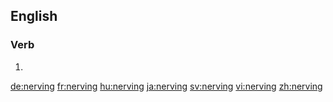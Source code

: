 ==English==

===Verb===
{{head|en}}

# {{present participle of|nerve}}

[[de:nerving]]
[[fr:nerving]]
[[hu:nerving]]
[[ja:nerving]]
[[sv:nerving]]
[[vi:nerving]]
[[zh:nerving]]